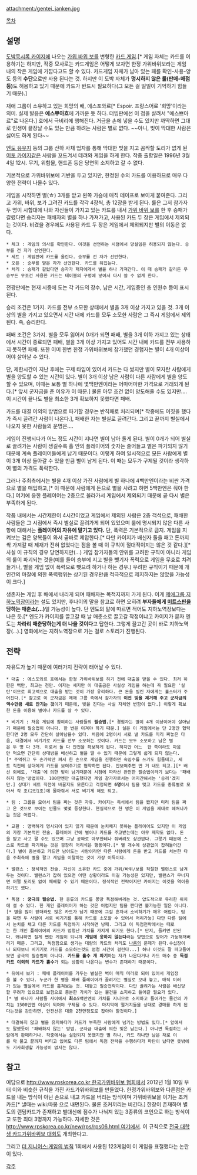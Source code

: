attachment:/gentei_janken.jpg

[[목차]]

== 설명 ==
[[도박묵시록 카이지]]에 나오는 [[가위 바위 보]]를 변형한 [[카드 게임]].[* 게임 자체는 카드를 이용하기는 하지만, 작중 묘사로는 카드게임은 어떻게 보자면 한정 가위바위보라는 게임 내의 작은 게임에 가깝다고도 할 수 있다. 카드게임 자체가 남아 있는 패를 확인-사용-양도 등의 '''수단'''으로만 사용 된다는 것. 하지만 이 도박 자체가 '''명시하지 않은 룰(판매-매점 등)'''도 허용하고 있기 때문에 카드가 반드시 필요하다(그 모든 걸 일일이 기억하기 힘들기 때문).]

재애 그룹이 소유하고 있는 희망의 배, 에스포와르[* Espoir. 프랑스어로 '희망'이라는 의미. 실제 발음은 '''에스뿌아흐'''에 가까운 듯 하다. 더빙판에선 이 점을 살려서 "에스쁘아르"로 나온다.] 호에서 극비리에 행해진다. 거금을 손에 넣을 수도 있지만 까딱하면 그대로 인생이 끝장날 수도 있는 만큼 하려는 사람은 별로 없다. ~~아니, 빚이 막대한 사람은 싫어도 하게 된다~~

[[엔도 유우지]] 등의 그룹 산하 사채 업자를 통해 막대한 빚을 지고 꼼짝할 도리가 없게 된 [[이토 카이지]]같은 사람을 꼬드겨서 데려와 게임을 하게 한다. 작중 출항일은 1996년 3월 4일 12시. 무기, 위험물, 핸드폰 등은 당연히 소지하고 갈 수 없다.

기본적으로 가위바위보에 기반을 두고 있지만, 한정된 수의 카드를 이용하므로 매우 다양한 전략이 나올수 있다.

게임을 시작하면 별(☆) 3개를 받고 왼쪽 가슴에 매직 테이프로 보이게 붙여준다. 그리고 가위, 바위, 보가 그려진 카드를 각각 4장씩, 총 12장을 받게 된다. 룰은 그저 참가자 두 명이 시합대에 나와 자신들이 가지고 있는 카드를 내서 [[가위 바위 보]]를 한 후 승패가 갈렸다면 승리자는 패배자의 별을 하나 가져가고, 사용된 카드 두 장은 게임에서 제외되는 것이다. 비겼을 경우에도 사용된 카드 두 장은 게임에서 제외되지만 별의 이동은 없다.

 * 체크 : 게임의 의사를 확인한다. 이것을 선언하는 시점에서 망설임은 허용되지 않는다. 승부를 건 자가 선언한다.
 * 세트 : 게임판에 카드를 올린다. 승부를 건 자가 선언한다.
 * 오픈 : 승부를 받은 자가 선언한다. 카드를 뒤집는다.
 * 처리 : 승패가 갈렸다면 승자가 패자에게서 별을 하나 가져간다. 이 때 승패가 갈리든 무승부든 무조건 사용한 카드는 테이블의 구멍에 넣어서 다시 쓸 수 없게 한다.

전광판에는 현재 시중에 도는 각 카드의 장수, 남은 시간, 게임중인 총 인원수 등이 표시된다.

승리 조건은 1가지. 카드를 전부 소모한 상태에서 별을 3개 이상 가지고 있을 것. 3개 이상의 별을 가지고 있으면서 시간 내에 카드를 모두 소모한 사람은 그 즉시 게임에서 제외된다. 즉, 승리한다.

패배 조건은 3가지. 별을 모두 잃어서 0개가 되면 패배, 별을 3개 이하 가지고 있는 상태에서 시간이 종료되면 패배, 별을 3개 이상 가지고 있어도 시간 내에 카드를 전부 사용하지 못하면 패배. 또한 이미 한번 한정 가위바위보에 참가했던 경험자는 별이 4개 이상이어야 살아날 수 있다.

단, 제한시간이 지난 후에는 구제 타임이 있어서 카드는 다 썼지만 별이 모자란 사람에게 별을 양도할 수 있는 시간이 있다. 별이 3개 이상 남은 사람이 다른 사람에게 별을 양도 할 수 있으며, 이때는 보통 별 하나에 몇백만엔이라는 어마어마한 가격으로 거래되게 된다.[* 앞서 군자금을 준 이유가 이 때문.] 물론 아무 조건 없이 양도해줄 수도 있지만…. 이 시간이 끝나도 별을 최소한 3개 확보하지 못했다면 패배.

카드를 대결 이외의 방법으로 파기할 경우는 반칙패로 처리되며[* 작중에도 이짓을 했다가 즉시 끌려간 사람이 나온다.], 패배한 자는 별실로 끌려간다. 그리고 끝까지 별실에서 나오지 못한 사람들의 운명은….

게임이 진행되다가 어느 정도 시간이 지나면 별이 남아 돌게 된다. 별이 0개가 되어 별실로 끌려가는 사람이 생길수록 홀 안의 플레이어의 숫자는 줄어들고 별은 파기되지 않기 때문에 계속 플레이어들에게 남기 때문이다. 이렇게 하여 일시적으로 모든 사람에게 별이 3개 이상 돌아갈 수 있을 만큼 별이 남게 된다. 이 때는 모두가 구제될 것이라 생각하여 별의 가격도 폭락한다.

그러나 주최측에서는 별을 4개 이상 가진 사람에게 별 하나에 4백만엔이라는 비싼 가격으로 별을 매입하고,[* 이 때문에 사람에게 돈으로 별을 사려고 하면 5백만엔은 줘야 한다.] 여기에 응한 플레이어는 2층으로 올라가서 게임에서 제외되기 때문에 곧 다시 별은 부족하게 된다.

작품 내에서는 시간제한이 4시간이었고 게임에서 제외된 사람은 2층 객석으로, 패배한 사람들은 그 시점에서 즉시 별실로 끌려가게 되어 있었으며 룰에 명시되지 않은 다른 사항에 대해서는 '''플레이어의 자유에 맡기고 있다.''' 단, 폭력은 기본적으로 금지. 게임을 지켜보는 검은 양복들이 와서 곧바로 제압한다.[* 다만 카이지가 배신자 둘을 패고 돈까지 싹 가져갈 때 제재가 전혀 없었다는 점을 볼 때 이 규칙이 절대적이지는 않은 것 같다.][* 사실 이 규칙의 경우 당연하지만(…) 게임 참가자들의 안위를 고려한 규칙이 아니라 게임의 룰이 파괴되는 것을(예를 들어 승부에 지고 별을 뺏기자 폭력으로 게임을 무효로 치려 들거나, 별을 게임 없이 폭력으로 뺏으려 하거나 하는 경우.) 우려한 규칙이기 때문에 개인간의 마찰에 의한 폭력행위는 상기된 경우만큼 적극적으로 제지하지는 않았을 가능성이 크다.]

생존자는 게임 후 배에서 내리게 되며 패배자는 목적지까지 가게 된다. 이게 [[제애그룹 지하노역장]]이라는 설도 있지만, 후나이의 말을 참고로 하면 오히려 '''부자들에게 [[미트스핀]]을 당하는 매춘소(...)'''일 가능성이 높다. 단 엔도의 말에 따르면 적어도 지하노역장보다는 나은 듯.[* 엔도가 카이지를 끌고갈 때 날 매춘소로 끌고갈 작정이냐고 카이지가 묻자 엔도는 '''차라리 매춘당하는게 더 나을 것이다'''고 답한다. 그렇게 끌고간 곳이 바로 지하노역장(...).]
영화에서는 지하노역장으로 가는 걸로 스토리가 진행된다.

== 전략 ==

자유도가 높기 때문에 여러가지 전략이 태어날 수 있다.

 * 대출 : 에스포와르 호에서는 한정 가위바위보를 하기 전에 대출을 받을 수 있다. 최저 하한은 백만, 최고는 천만. 이자는 세지만 이 대출금은 사실상 게임을 하는데 꼭 필요한 '실탄'이므로 최고액으로 대출을 받는 것이 가장 유리하다. 큰 돈을 빌린 자에게는 홀스터가 주어진다.[* 참고로 이 군자금은 제애 그룹 측에서 참가자의 '''이전 빚을 제거해 주고 군자금의 액수만큼 새로 안기는 것'''이기 때문에, 빚을 진다는 사실 자체엔 변함이 없다.] 이렇게 확보한 돈을 이용해 별이나 카드를 살 수 있다.

 * 비기기 : 처음 게임에 참여하는 사람들의 '''필승법.'''[* 경험자는 별이 4개 이상이어야 살아남기 때문에 필승법이 아니다. 한 번은 이겨야 하기 때문.] 실은 이 게임에서는 단 2명만 협력한다면 2명 모두 간단히 살아남을수 있다. 처음에 2명이서 서로 낼 카드를 미리 짜놓은 다음, 대결에서 비기기로 카드를 전부 소모하는 것이다. 카드는 모두 소모하고 남은 별은 두 명 다 3개. 이로서 둘 다 안전을 확보하게 된다. 하지만 어느  한 쪽이라도 마음만 먹으면 간단히 상대방을 배신하고 별을 딸 수 있기 때문에 그렇게 쉽게 되지 않는다.[* 주먹쥐고 두 손가락만 펴서 한 손으로 게임을 진행하면 속임수를 쓰기도 힘들테고, 세트 직전에 상대에게 카드를 보여주기로 협약하면 된다. 안보여주면 딴 거 내도 되고.][* 배신 외에도, '대출'에 의한 빚이 남기때문에 시점에 따라선 완전한 필승법이라기 보다는 '패배하지 않는'방법이다. 100만엔만 대출했다면 게임 참가자로서는 어지간해서는 '승리'겠지만.] 상대가 세트 직전에 바꿀지도 모른다고 걱정되면 '''6명'''이서 팀을 맺고 카드를 종류별로 모아서 각 조(2인1조)에 몰아줘서 서로 비기게 해도 되고.

 * 팀 : 그룹을 모아서 팀을 짜는 것은 자유. 카이지는 즉석에서 팀을 짰지만 미리 팀을 짜고 온 것으로 보이는 인물도 몇몇 등장한다. 현실적으로 한 명은 이 게임을 제대로 헤쳐나가는 것은 어렵다.

 * 교환 : 명백하게 명시되어 있지 않기 때문에 눈치채지 못하는 플레이어도 있지만 이 게임의 가장 기본적인 전술. 플레이어 간에 별이나 카드를 주고받는데는 아무 제약도 없다. 돈을 받고 사고 팔 수도 있으며 그냥 공짜로 아무한테나 줘버려도 상관없다. 그렇기 때문에 스스로 카드를 파기하는 것은 굉장히 어리석은 행동이다.[* 별 개수에 상관없이 잡혀들어간다.] 별이 충분하고 카드만 남아도는 사람이라면 다른 사람에게 돈을 받고 카드를 처분한 다음 주최측에 별을 팔고 게임을 이탈하는 것이 가장 이득이다.

 * 밸런스 : 정석적인 전술. 자신이 소유한 카드 중에 가위/바위/보를 적절한 밸런스로 남겨두는 것이다. 밸런스가 잡혀 있으면 어떤 상황이라도 이길 가능성은 있지만, 밸런스가 무너지면 어쩔 도리도 없이 패배할 수 있기 때문이다. 정석적인 전략이지만 카이지는 이것을 역이용하기도 했다.

 * 독점 : '''궁극의 필승법.''' 한 종류의 카드를 몽땅 독점해버리는 것. 압도적으로 유리한 위치에 설 수 있다. 한 개인 플레이어가 하는 것은 어렵지만 팀을 짠다면 불가능한 일은 아니다.[* 별을 많이 얻더라도 많은 카드가 남기 때문에 그걸 혼자서 소비하기가 매우 어렵다. 팀을 짜면 두 사람이 서로 비기기를 통해 카드를 소모할 수 있어서 처리가능] 다만 다른 팀에서 눈치를 채고 다른 카드를 독점하기 시작하면 낭패. 그리고 이 독점전략에서는 때로는 한 개인 플레이어의 카드가 엄청난 가치를 가지게 되기도 한다.[* 단지, 들키면 안된다. 왜냐하면 질게 뻔한 게임이 되니까 '''게임에 응하지 않는다'''라는 방법으로 방어가 가능해져버리기 때문. 그리고, 독점함으로 생기는 대량의 카드의 처리도 [[나름]]의 문제가 된다.수십장이나 되다보니 비기기로 카드를 소모하는것도 엄청 시간이 걸린다...] 허나 이것도 잘 파고들어보면 궁극의 필승법이 아니다. '''카드를 홀수 개 파기'''하는 자가 나온다거나 카드 매수 중 '''독점 카드 이외의 카드가 홀수'''가 되는 상황이 나온다는 변수가 존재하기 때문이다.

 * 뒤에서 보기 : 패배 플레이어를 가두는 별실은 벽이 매직 미러로 되어 있어서 게임장을 볼 수 있다. 누군가 한 명을 패배 플레이어가 끌려가는 별실로 보내 놓고, 매직 미러가 있는 별실에서 카드를 훔쳐보는 것. 대놓고 필승전략이다. 다만 끌려가는 사람은 배신당할 우려가 있으므로 보험으로 충분한 가치가 있는 물건을 소지하고 들어갈 필요가 있다.[* 별 하나가 사람들 사이에서 '''최소'''5백만엔의 가치를 지니므로 소지하고 들어가는 물건의 가치는 1500만엔 이상이 되어야 구제될 수 있다. 마지막에 떨거지들을 상대로 경매를 하게 된다는것을 감안하면, 안전선은 대충 2천만정도로 잡아야 할것이다.]

 * 대결하지 않고 별을 유지하다가 카드가 부족한 사람에게 넘기는 방법도 있다.[* 앞에서도 말했듯이 '패배하지 않는' 방법. 군자금 대출에 의한 빚은 남는다.] 아니면 독점하는 사람에게 판매하거나. 작중에서는 실현되지 못했지만 별 하나, 카드 하나만 남은 채로 이를 악 물고 끝까지 버티고 있어도 다른 팀에서 독점 전략을 수행하다가 파탄이 났다면 뜻밖에도 기사회생할 가능성이 없지는 않다.

== 참고 ==
여담으로 [[http://www.rpskorea.co.kr 한국가위바위보 협회]]에서 2012년 1월 10일 부터 이와 비슷한 규칙을 가진 카드가위바위보를 만들었다. 한정가위바위보와 다른점은 카드을 내는 방식이 아닌 손으로 내고 카드을 버리는 방식이며 가위바위보을 이기는 조커카드[* 낼때는 wiki:따봉 으로 내면된다. 물론 조커끼리는 비긴다.] 한장이 존재하며 별도의 랜덤카드가 존재하고 별대신에 점수가 나눠져 있는 3종류의 코인으로 하는 방식이고 또한 최대 3명까지 가능하다. 자세한 것은 [[http://www.rpskorea.co.kr/new/rps/rps06.html 여기에서]]. 이 규칙으로 [[전국 대학생 카드가위바위보 대회]]도 개최한다고.

그리고 [[더 지니어스:게임의 법칙]] 1회에서 사용된 123게임이 이 게임을 표절했다는 논란이 있다.

[[각주]]
